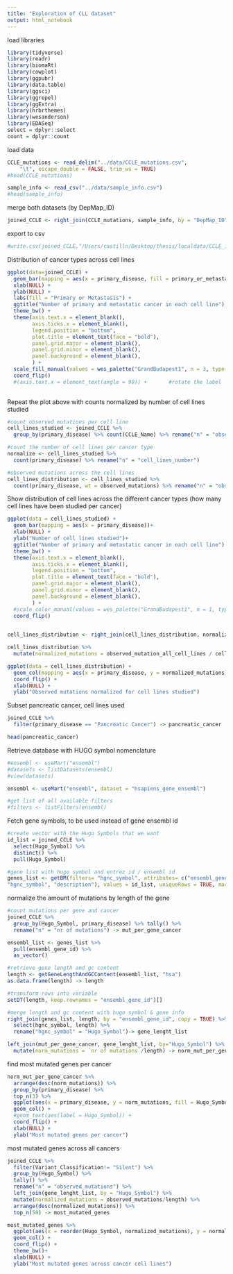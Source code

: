 ```yaml
---
title: "Exploration of CLL dataset"
output: html_notebook
---
```


load libraries
```r
library(tidyverse)
library(readr)
library(biomaRt)
library(cowplot)
library(ggpubr)
library(data.table)
library(ggsci)
library(ggrepel)
library(ggExtra)
library(hrbrthemes)
library(wesanderson)
library(EDASeq)
select = dplyr::select
count = dplyr::count
```

load data
```r
CCLE_mutations <- read_delim("../data/CCLE_mutations.csv", 
    "\t", escape_double = FALSE, trim_ws = TRUE)
#head(CCLE_mutations)

sample_info <- read_csv("../data/sample_info.csv")
#head(sample_info)
```

merge both datasets (by DepMap_ID)
```r
joined_CCLE <- right_join(CCLE_mutations, sample_info, by = "DepMap_ID", copy = TRUE, suffix = c(".CCL", ".info"))
```
export to csv
```r
#write.csv(joined_CCLE,"/Users/castilln/Desktop/thesis/localdata/CCLE_info", row.names = FALSE)
```

Distribution of cancer types across cell lines
```r
ggplot(data=joined_CCLE) +
  geom_bar(mapping = aes(x = primary_disease, fill = primary_or_metastasis)) +
  xlab(NULL) + 
  ylab(NULL) + 
  labs(fill = "Primary or Metastasis") + 
  ggtitle("Number of primary and metastatic cancer in each cell line") +
  theme_bw() +
  theme(axis.text.x = element_blank(), 
        axis.ticks.x = element_blank(),
        legend.position = "bottom",
        plot.title = element_text(face = "bold"),
        panel.grid.major = element_blank(),
        panel.grid.minor = element_blank(),
        panel.background = element_blank(), 
        ) +
  scale_fill_manual(values = wes_palette("GrandBudapest1", n = 3, type = "discrete"),na.value ="grey") +
  coord_flip() 
  #(axis.text.x = element_text(angle = 90)) +       #rotate the label
 
```

Repeat the plot above with counts normalized by number of cell lines studied
```r
#count observed mutations per cell line
cell_lines_studied <- joined_CCLE %>% 
  group_by(primary_disease) %>% count(CCLE_Name) %>% rename("n" = "observed_mutations")

#count the number of cell lines per cancer type 
normalize <- cell_lines_studied %>% 
  count(primary_disease) %>% rename("n" = "cell_lines_number")

#observed mutations across the cell lines
cell_lines_distribution <- cell_lines_studied %>% 
  count(primary_disease, wt = observed_mutations) %>% rename("n" = "observed_mutation_all_cell_lines") 

```

Show distribution of cell lines across the different cancer types (how many cell lines have been studied per cancer)
```r
ggplot(data = cell_lines_studied) +
  geom_bar(mapping = aes(x = primary_disease))+ 
  xlab(NULL) + 
  ylab("Number of cell lines studied")+ 
  ggtitle("Number of primary and metastatic cancer in each cell line") +
  theme_bw() +
  theme(axis.text.x = element_blank(), 
        axis.ticks.x = element_blank(),
        legend.position = "bottom",
        plot.title = element_text(face = "bold"),
        panel.grid.major = element_blank(),
        panel.grid.minor = element_blank(),
        panel.background = element_blank(), 
        ) +
  #scale_color_manual(values = wes_palette("GrandBudapest1", n = 1, type = "discrete"),na.value ="grey") +
  coord_flip() 
 
```


```r
cell_lines_distribution <- right_join(cell_lines_distribution, normalize, by = "primary_disease", copy = TRUE)

cell_lines_distribution %>% 
  mutate(normalized_mutations = observed_mutation_all_cell_lines / cell_lines_number) -> cell_lines_distribution

ggplot(data = cell_lines_distribution) +
  geom_col(mapping = aes(x = primary_disease, y = normalized_mutations)) + 
  coord_flip() + 
  xlab(NULL) + 
  ylab("Observed mutations normalized for cell lines studied")
```

Subset pancreatic cancer, cell lines used
```r
joined_CCLE %>% 
  filter(primary_disease == "Pancreatic Cancer") -> pancreatic_cancer

head(pancreatic_cancer)
```

Retrieve database with HUGO symbol nomenclature 
```r
#ensembl <- useMart("ensembl")
#datasets <- listDatasets(ensembl)
#view(datasets)

ensembl <- useMart("ensembl", dataset = "hsapiens_gene_ensembl") 

#get list of all available filters
#filters <- listFilters(ensembl) 

```


Fetch gene symbols, to be used instead of gene ensembl id
```r
#create vector with the Hugo Symbols that we want
id_list = joined_CCLE %>% 
  select(Hugo_Symbol) %>% 
  distinct() %>% 
  pull(Hugo_Symbol)

#gene list with hugo symbol and entrez id / ensembl id 
genes_list <- getBM(filters= "hgnc_symbol", attributes= c("ensembl_gene_id",
"hgnc_symbol", "description"), values = id_list, uniqueRows = TRUE, mart = useDataset("hsapiens_gene_ensembl", useMart("ensembl")))
```

normalize the amount of mutations by length of the gene
```r
#count mutations per gene and cancer
joined_CCLE %>% 
  group_by(Hugo_Symbol, primary_disease) %>% tally() %>% 
  rename("n" = "nr of mutations") -> mut_per_gene_cancer 

ensembl_list <- genes_list %>% 
  pull(ensembl_gene_id) %>% 
  as_vector()

#retrieve gene length and gc content 
length <- getGeneLengthAndGCContent(ensembl_list, "hsa")
as.data.frame(length) -> length

#transform rows into variable
setDT(length, keep.rownames = "ensembl_gene_id")[]

#merge length and gc content with hugo symbol & gene info
right_join(genes_list, length, by = "ensembl_gene_id", copy = TRUE) %>% 
  select(hgnc_symbol, length) %>% 
  rename("hgnc_symbol" = "Hugo_Symbol")-> gene_lenght_list

left_join(mut_per_gene_cancer, gene_lenght_list, by="Hugo_Symbol") %>% 
  mutate(norm_mutations = `nr of mutations`/length) -> norm_mut_per_gene_cancer

```

find most mutated genes per cancer
```r
norm_mut_per_gene_cancer %>% 
  arrange(desc(norm_mutations)) %>%
  group_by(primary_disease) %>% 
  top_n(3) %>% 
  ggplot(aes(x = primary_disease, y = norm_mutations, fill = Hugo_Symbol)) +
  geom_col() + 
  #geom_text(aes(label = Hugo_Symbol)) +
  coord_flip() + 
  xlab(NULL) + 
  ylab("Most mutated genes per cancer")
```
most mutated genes across all cancers
```r
joined_CCLE %>% 
  filter(Variant_Classification!= "Silent") %>% 
  group_by(Hugo_Symbol) %>% 
  tally() %>% 
  rename("n" = "observed_mutations") %>% 
  left_join(gene_lenght_list, by = "Hugo_Symbol") %>% 
  mutate(normalized_mutations = observed_mutations/length) %>% 
  arrange(desc(normalized_mutations)) %>% 
  top_n(50) -> most_mutated_genes

most_mutated_genes %>% 
  ggplot(aes(x = reorder(Hugo_Symbol, normalized_mutations), y = normalized_mutations)) +
  geom_col() +
  coord_flip() +
  theme_bw()+ 
  xlab(NULL) +
  ylab("Most mutated genes across cancer cell lines")

```

